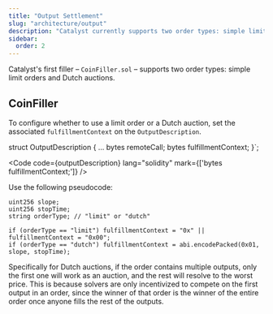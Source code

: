 ```yaml
---
title: "Output Settlement"
slug: "architecture/output"
description: "Catalyst currently supports two order types: simple limit orders and Dutch auctions. However, the Catalyst System was designed with flexibility in mind, and more can easily be added."
sidebar:
  order: 2
---
```


Catalyst's first filler – `CoinFiller.sol` – supports two order types: simple limit orders and Dutch auctions.

## CoinFiller

To configure whether to use a limit order or a Dutch auction, set the associated `fulfillmentContext` on the `OutputDescription`.


struct OutputDescription {
    ...
    bytes remoteCall;
    bytes fulfillmentContext;
}`;

<Code code={outputDescription} lang="solidity" mark={['bytes fulfillmentContext;']} />

Use the following pseudocode:

```solidity
uint256 slope;
uint256 stopTime;
string orderType; // "limit" or "dutch"

if (orderType == "limit") fulfillmentContext = "0x" || fulfillmentContext = "0x00";
if (orderType == "dutch") fulfillmentContext = abi.encodePacked(0x01, slope, stopTime);
```

Specifically for Dutch auctions, if the order contains multiple outputs, only the first one will work as an auction, and the rest will resolve to the worst price. This is because solvers are only incentivized to compete on the first output in an order, since the winner of that order is the winner of the entire order once anyone fills the rest of the outputs.
